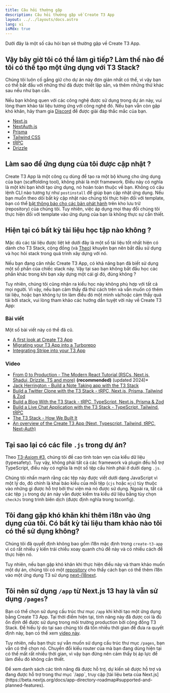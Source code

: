 ```yaml
---
title: Câu hỏi thường gặp
description: Câu hỏi thường gặp về Create T3 App
layout: ../../layouts/docs.astro
lang: vi
isMdx: true
---
```



Dưới đây là một số câu hỏi bạn sẽ thường gặp về Create T3 App.

## Vậy bây giờ tôi có thể làm gì tiếp? Làm thế nào để tôi có thể tạo một ứng dụng với T3 Stack?

Chúng tôi luôn cố gắng giữ cho dự án này đơn giản nhất có thể, vì vậy bạn có thể bắt đầu với những thứ đã được thiết lập sẵn, và thêm những thứ khác sau nếu như bạn cần.

Nếu bạn không quen với các công nghệ được sử dụng trong dự án này, vui lòng tham khảo tài liệu tương ứng với công nghệ đó. Nếu bạn vẫn còn gặp khó khăn, hãy tham gia [Discord](https://t3.gg/discord) để được giải đáp thắc mắc của bạn.

- [Next.js](https://nextjs.org/)
- [NextAuth.js](https://next-auth.js.org)
- [Prisma](https://prisma.io)
- [Tailwind CSS](https://tailwindcss.com)
- [tRPC](https://trpc.io)
- [Drizzle](https://orm.drizzle.team/docs/overview)

## Làm sao để ứng dụng của tôi được cập nhật ?

Create T3 App là một công cụ dùng để tạo ra một bộ khung cho ứng dụng của bạn (scaffolding tool), không phải là một framework. Điều này có nghĩa là một khi bạn khởi tạo ứng dụng, nó hoàn toàn thuộc về bạn. Không có câu lệnh CLI nào tương tự như `postinstall` để giúp bạn cập nhật ứng dụng. Nếu bạn muốn theo dõi bất kỳ cập nhật nào chúng tôi thực hiện đối với template, bạn có thể [bật thông báo cho các bản phát hành](https://docs.github.com/en/account-and-profile/managing-subscriptions-and-notifications-on-github/setting-up-notifications/configuring-notifications#configuring-your-watch-settings-for-an-individual-repository) trên kho lưu trữ (repository) của chúng tôi. Tuy nhiên, việc áp dụng mọi thay đổi chúng tôi thực hiện đối với template vào ứng dụng của bạn là không thực sự cần thiết.

## Hiện tại có bất kỳ tài liệu học tập nào không ?

Mặc dù các tài liệu được liệt kê dưới đây là một số tài liệu tốt nhất hiện có dành cho T3 Stack, cộng đồng (và [Theo](https://youtu.be/rzwaaWH0ksk?t=1436)) khuyên bạn nên bắt đầu sử dụng và học hỏi stack trong quá trình xây dựng với nó.

Nếu bạn đang cân nhắc Create T3 App, có khả năng bạn đã biết sử dụng một số phần của chiếc stack này. Vậy tại sao bạn không bắt đầu học các phần khác trong khi bạn xây dựng một cái gì đó, đúng không ?

Tuy nhiên, chúng tôi cũng nhận ra kiểu học này không phù hợp với tất cả mọi người. Vì vậy, nếu bạn cảm thấy đã thử cách trên và vẫn muốn có thêm tài liệu, hoặc bạn không tự tin làm điều đó một mình và/hoặc cảm thấy quá tải bởi stack, vui lòng tham khảo các hướng dẫn tuyệt vời này về Create T3 App:

### Bài viết

Một số bài viết này có thể đã cũ.

- [A first look at Create T3 App](https://dev.to/ajcwebdev/a-first-look-at-create-t3-app-1i8f)
- [Migrating your T3 App into a Turborepo](https://www.jumr.dev/blog/t3-turbo)
- [Integrating Stripe into your T3 App](https://blog.nickramkissoon.com/posts/integrate-stripe-t3)

### Video

- [From 0 to Production - The Modern React Tutorial (RSCs, Next.js, Shadui, Drizzle, TS and more)](https://www.youtube.com/watch?v=d5x0JCZbAJs) **(recommended)** (updated 2024)\*
- [Jack Herrington - Build a Note Taking app with the T3 Stack](https://www.youtube.com/watch?v=J1gzN1SAhyM)
- [Build a Twitter Clone with the T3 Stack - tRPC, Next.js, Prisma, Tailwind & Zod](https://www.youtube.com/watch?v=nzJsYJPCc80)
- [Build a Blog With the T3 Stack - tRPC, TypeScript, Next.js, Prisma & Zod](https://www.youtube.com/watch?v=syEWlxVFUrY)
- [Build a Live Chat Application with the T3 Stack - TypeScript, Tailwind, tRPC](https://www.youtube.com/watch?v=dXRRY37MPuk)
- [The T3 Stack - How We Built It](https://www.youtube.com/watch?v=H-FXwnEjSsI)
- [An overview of the Create T3 App (Next, Typescript, Tailwind, tRPC, Next-Auth)](https://www.youtube.com/watch?v=VJH8dsPtbeU)

## Tại sao lại có các file `.js` trong dự án?

Theo [T3-Axiom #3](/en/introduction#typesafety-isnt-optional), chúng tôi đề cao tính toàn vẹn của kiểu dữ liệu (typesafety). Tuy vậy, không phải tất cả các framework và plugin đều hỗ trợ TypeScript, điều này có nghĩa là một số tệp cấu hình phải ở dưới dạng `.js`.

Chúng tôi nhấn mạnh rằng các tệp này được viết dưới dạng JavaScript vì một lý do, đó chính là khai báo kiểu của mỗi tệp (`cjs` hoặc `mjs`) tùy thuộc vào những gì được hỗ trợ bởi thư viện mà nó được sử dụng. Ngoài ra, tất cả các tệp `js` trong dự án này vẫn được kiểm tra kiểu dữ liệu bằng tùy chọn `checkJs` trong trình biên dịch (được định nghĩa trong tsconfig).

## Tôi đang gặp khó khăn khi thêm i18n vào ứng dụng của tôi. Có bất kỳ tài liệu tham khảo nào tôi có thể sử dụng không?

Chúng tôi đã quyết định không bao gồm i18n mặc định trong `create-t3-app` vì có rất nhiều ý kiến trái chiều xoay quanh chủ đề này và có nhiều cách để thực hiện nó.

Tuy nhiên, nếu bạn gặp khó khăn khi thực hiện điều này và tham khảo muốn một dự án, chúng tôi có một [repository](https://github.com/juliusmarminge/t3-i18n) cho thấy cách bạn có thể thêm i18n vào một ứng dụng T3 sử dụng [next-i18next](https://github.com/i18next/next-i18next).

## Tôi nên sử dụng `/app` từ Next.js 13 hay là vẫn sử dụng `/pages`?

Bạn có thể chọn sử dụng cấu trúc thư mục `/app` khi khởi tạo một ứng dụng bằng Create T3 App. Tại thời điểm hiện tại, tính năng này đã được coi là đủ ổn định để được sử dụng trong môi trường production bởi cộng đồng T3 Stack. Để hiểu lý do tại sao chúng tôi đã tốn nhiều thời gian để đưa ra quyết định này, bạn có thể xem [video này](https://www.youtube.com/watch?v=PmBfq-SpzCU).

Tuy nhiên, nếu bạn thực sự vẫn muốn sử dụng cấu trúc thư mục `/pages`, bạn vẫn có thể chọn nó. Chuyển đổi kiểu router của mà bạn đang dùng hiện tại có thể mất rất nhiều thời gian, vì vậy bạn đừng nên cảm thấy bị áp lực để làm điều đó không cần thiết.

<Callout type="info">
  Để xem danh sách các tính năng đã được hỗ trợ, dự kiến sẽ được hỗ trợ và đang
  được hỗ trợ trong thư mục `/app`, truy cập [tài liệu beta của
  Next.js](https://beta.nextjs.org/docs/app-directory-roadmap#supported-and-planned-features).
</Callout>

